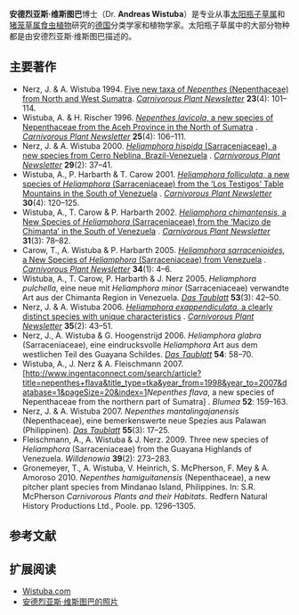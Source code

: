 '''安德烈亚斯·维斯图巴'''博士（Dr. '''Andreas Wistuba'''）是专业从事[[太阳瓶子草属|太阳瓶子草属]]和[[猪笼草属|猪笼草属]][[食虫植物|食虫植物]]研究的[[德国|德国]]分类学家和植物学家。太阳瓶子草属中的大部分物种都是由安德烈亚斯·维斯图巴描述的。

{{Botanist|Wistuba|安德烈亚斯·维斯图巴}}

== 主要著作 ==
{{refbegin|2}}
* Nerz, J. & A. Wistuba 1994. [https://web.archive.org/web/20110805161400/http://www.carnivorousplants.org/cpn/Species/v23n4p101_114.html Five new taxa of ''Nepenthes'' (Nepenthaceae) from North and West Sumatra]. ''[[食虫植物通讯|Carnivorous Plant Newsletter]]'' '''23'''(4): 101–114.
* Wistuba, A. & H. Rischer 1996. [http://www.carnivorousplants.org/cpn/Species/v25n4p106_111.html ''Nepenthes lavicola'', a new species of Nepenthaceae from the Aceh Province in the North of Sumatra] {{Wayback|url=http://www.carnivorousplants.org/cpn/Species/v25n4p106_111.html |date=20170303095114 }}. ''[[食虫植物通讯|Carnivorous Plant Newsletter]]'' '''25'''(4): 106–111.
* Nerz, J. & A. Wistuba 2000. [http://www.carnivorousplants.org/cpn/Species/v29n2p37_41.html ''Heliamphora hispida'' (Sarraceniaceae), a new species from Cerro Neblina, Brazil-Venezuela] {{Wayback|url=http://www.carnivorousplants.org/cpn/Species/v29n2p37_41.html |date=20160531014035 }}. ''[[食虫植物通讯|Carnivorous Plant Newsletter]]'' '''29'''(2): 37–41.
* Wistuba, A., P. Harbarth & T. Carow 2001. [http://www.carnivorousplants.org/cpn/Species/v30n4p120_125.html ''Heliamphora folliculata'', a new species of ''Heliamphora'' (Sarraceniaceae) from the ‘Los Testigos’ Table Mountains in the South of Venezuela] {{Wayback|url=http://www.carnivorousplants.org/cpn/Species/v30n4p120_125.html |date=20170302100925 }}. ''[[食虫植物通讯|Carnivorous Plant Newsletter]]'' '''30'''(4): 120–125.
* Wistuba, A., T. Carow & P. Harbarth 2002. [http://www.carnivorousplants.org/cpn/Species/v31n3p78_82.html ''Heliamphora chimantensis'', a New Species of ''Heliamphora'' (Sarraceniaceae) from the ‘Macizo de Chimanta’ in the South of Venezuela] {{Wayback|url=http://www.carnivorousplants.org/cpn/Species/v31n3p78_82.html |date=20130308010748 }}. ''[[食虫植物通讯|Carnivorous Plant Newsletter]]'' '''31'''(3): 78–82.
* Carow, T., A. Wistuba & P. Harbarth 2005.   [http://www.carnivorousplants.org/cpn/Species/v34n1p4_6.html ''Heliamphora sarracenioides'', a New Species of ''Heliamphora'' (Sarraceniaceae) from Venezuela] {{Wayback|url=http://www.carnivorousplants.org/cpn/Species/v34n1p4_6.html |date=20160830072140 }}. ''[[食虫植物通讯|Carnivorous Plant Newsletter]]'' '''34'''(1): 4–6.
* Wistuba, A., T. Carow, P. Harbarth & J. Nerz 2005. ''Heliamphora pulchella'', eine neue mit ''Heliamphora minor'' (Sarraceniaceae) verwandte Art aus der Chimanta Region in Venezuela. ''[[Das_Taublatt|Das Taublatt]]'' '''53'''(3): 42–50.
* Nerz, J. & A. Wistuba 2006. [http://www.carnivorousplants.org/cpn/Species/v35n2p43_48.html ''Heliamphora exappendiculata'', a clearly distinct species with unique characteristics] {{Wayback|url=http://www.carnivorousplants.org/cpn/Species/v35n2p43_48.html |date=20160830104503 }}. ''[[食虫植物通讯|Carnivorous Plant Newsletter]]'' '''35'''(2): 43–51.
* Nerz, J., A. Wistuba & G. Hoogenstrijd 2006. ''Heliamphora glabra'' (Sarraceniaceae), eine eindrucksvolle ''Heliamphora'' Art aus dem westlichen Teil des Guayana Schildes. ''[[Das_Taublatt|Das Taublatt]]'' '''54''': 58–70.
* Wistuba, A., J. Nerz & A. Fleischmann 2007. [http://www.ingentaconnect.com/search/article?title=nepenthes+flava&title_type=tka&year_from=1998&year_to=2007&database=1&pageSize=20&index=1''Nepenthes flava'', a new species of Nepenthaceae from the northern part of Sumatra] {{Wayback|url=http://www.ingentaconnect.com/search/article?title=nepenthes+flava&title_type=tka&year_from=1998&year_to=2007&database=1&pageSize=20&index=1 |date=20071001011959 }}. ''Blumea'' '''52''': 159–163.
* Nerz, J. & A. Wistuba 2007. ''Nepenthes mantalingajanensis'' (Nepenthaceae), eine bemerkenswerte neue Spezies aus Palawan (Philippinen). ''[[Das_Taublatt|Das Taublatt]]'' '''55'''(3): 17–25.
* Fleischmann, A., A. Wistuba & J. Nerz. 2009. Three new species of ''Heliamphora'' (Sarraceniaceae) from the Guayana Highlands of Venezuela. ''Willdenowia'' '''39'''(2): 273–283. {{DOI|10.3372/wi.39.39206}}
* Gronemeyer, T., A. Wistuba, V. Heinrich, S. McPherson, F. Mey & A. Amoroso 2010. ''Nepenthes hamiguitanensis'' (Nepenthaceae), a new pitcher plant species from Mindanao Island, Philippines. In: S.R. McPherson ''Carnivorous Plants and their Habitats''. Redfern Natural History Productions Ltd., Poole. pp. 1296–1305.
{{refend}}

== 参考文献 ==
{{Reflist}}

== 扩展阅读 ==
{{refbegin|2}}
*[http://www.wistuba.com/ Wistuba.com] {{Wayback|url=http://www.wistuba.com/ |date=20210228162933 }}
*[http://coloradocarnivorousplantsociety.com/2006-6-5_ICPS_Meeting_880.jpg 安德烈亚斯·维斯图巴的照片] {{Wayback|url=http://coloradocarnivorousplantsociety.com/2006-6-5_ICPS_Meeting_880.jpg |date=20070311002140 }}
{{refend}}

{{Authority control}}{{德国人物小作品}}